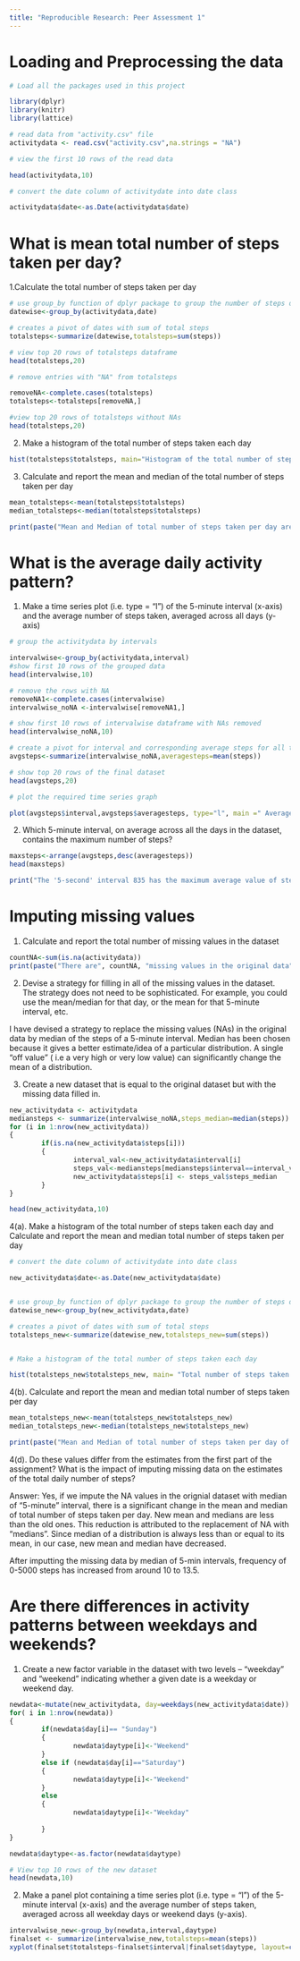 ```yaml
---
title: "Reproducible Research: Peer Assessment 1"
---
```

Loading and Preprocessing the data
===========================================================================
```R
# Load all the packages used in this project

library(dplyr)
library(knitr)
library(lattice)
```

```R

# read data from "activity.csv" file
activitydata <- read.csv("activity.csv",na.strings = "NA")

# view the first 10 rows of the read data

head(activitydata,10)

# convert the date column of activitydate into date class

activitydata$date<-as.Date(activitydata$date)

```

# What is mean total number of steps taken per day?
1.Calculate the total number of steps taken per day
```r

# use group_by function of dplyr package to group the number of steps date wise
datewise<-group_by(activitydata,date) 

# creates a pivot of dates with sum of total steps
totalsteps<-summarize(datewise,totalsteps=sum(steps))

# view top 20 rows of totalsteps dataframe
head(totalsteps,20)

# remove entries with "NA" from totalsteps

removeNA<-complete.cases(totalsteps)
totalsteps<-totalsteps[removeNA,]

#view top 20 rows of totalsteps without NAs
head(totalsteps,20)
```

2. Make a histogram of the total number of steps taken each day
```r
hist(totalsteps$totalsteps, main="Histogram of the total number of steps taken each day", xlab="Total number of steps in a day")


```


3. Calculate and report the mean and median of the total number of steps taken per day

```r
mean_totalsteps<-mean(totalsteps$totalsteps)
median_totalsteps<-median(totalsteps$totalsteps)

print(paste("Mean and Median of total number of steps taken per day are", mean_totalsteps,"and", median_totalsteps,"respectively."))


```



What is the average daily activity pattern?
=============================================================

1. Make a time series plot (i.e. type = "l") of the 5-minute interval (x-axis) and the average number of steps taken, averaged across all days (y-axis)

```r

# group the activitydata by intervals

intervalwise<-group_by(activitydata,interval)
#show first 10 rows of the grouped data
head(intervalwise,10)

# remove the rows with NA
removeNA1<-complete.cases(intervalwise)
intervalwise_noNA <-intervalwise[removeNA1,]

# show first 10 rows of intervalwise dataframe with NAs removed
head(intervalwise_noNA,10)

# create a pivot for interval and corresponding average steps for all the days
avgsteps<-summarize(intervalwise_noNA,averagesteps=mean(steps))

# show top 20 rows of the final dataset
head(avgsteps,20)

# plot the required time series graph

plot(avgsteps$interval,avgsteps$averagesteps, type="l", main =" Average steps taken averaged over all dates", xlab="5- minute interval", ylab ="average number of steps taken")
```

2. Which 5-minute interval, on average across all the days in the dataset, contains the maximum number of steps?

```r
maxsteps<-arrange(avgsteps,desc(averagesteps))
head(maxsteps)

print("The '5-second' interval 835 has the maximum average value of steps (206.1698)")
```

Imputing missing values
================================
1. Calculate and report the total number of missing values in the dataset

```r
countNA<-sum(is.na(activitydata))
print(paste("There are", countNA, "missing values in the original data"))
```

2. Devise a strategy for filling in all of the missing values in the dataset. The strategy does not need to be sophisticated. For example, you could use the mean/median for that day, or the mean for that 5-minute interval, etc.

 I have devised a strategy to replace the missing values (NAs) in the original data by median of the steps of a 5-minute interval. Median has been chosen because it gives a better estimate/idea of a particular distribution. A single "off value" ( i.e a very high or very low value) can significantly change the mean of a distribution.
 

3. Create a new dataset that is equal to the original dataset but with the missing data filled in.

```r
new_activitydata <- activitydata
mediansteps <- summarize(intervalwise_noNA,steps_median=median(steps))
for (i in 1:nrow(new_activitydata))
{
        if(is.na(new_activitydata$steps[i]))
        {
                interval_val<-new_activitydata$interval[i]
                steps_val<-mediansteps[mediansteps$interval==interval_val,]
                new_activitydata$steps[i] <- steps_val$steps_median
        }
}

head(new_activitydata,10)

```


4(a). Make a histogram of the total number of steps taken each day and Calculate and report the mean and median total number of steps taken per day

```r
# convert the date column of activitydate into date class

new_activitydata$date<-as.Date(new_activitydata$date)


# use group_by function of dplyr package to group the number of steps date wise
datewise_new<-group_by(new_activitydata,date) 

# creates a pivot of dates with sum of total steps
totalsteps_new<-summarize(datewise_new,totalsteps_new=sum(steps))


# Make a histogram of the total number of steps taken each day

hist(totalsteps_new$totalsteps_new, main= "Total number of steps taken each day-Dataset with imputed NAs", xlab="Total number of steps in a day")

```

4(b). Calculate and report the mean and median total number of steps taken per day
```r
mean_totalsteps_new<-mean(totalsteps_new$totalsteps_new)
median_totalsteps_new<-median(totalsteps_new$totalsteps_new)

print(paste("Mean and Median of total number of steps taken per day of the new dataset with imputed NAs are", mean_totalsteps_new,"and", median_totalsteps_new,"respectively."))


```

4(d). Do these values differ from the estimates from the first part of the assignment? What is the impact of imputing missing data on the estimates of the total daily number of steps?

Answer: Yes, if we impute the NA values in the orignial dataset with median of "5-minute" interval, there is a significant change in the mean and median of total number of steps taken per day. New mean and medians are less than the old ones. This reduction is attributed to the replacement of NA with "medians". Since median of a distribution is always less than or equal to its mean, in our case, new mean and median have decreased.

After imputting the missing data by median of 5-min intervals, frequency of 0-5000 steps has increased from around 10 to 13.5.


Are there differences in activity patterns between weekdays and weekends?
============================================================================

1. Create a new factor variable in the dataset with two levels – “weekday” and “weekend” indicating whether a given date is a weekday or weekend day.

```r
newdata<-mutate(new_activitydata, day=weekdays(new_activitydata$date))
for( i in 1:nrow(newdata))
{
        if(newdata$day[i]== "Sunday")
        {
                newdata$daytype[i]<-"Weekend"
        }
        else if (newdata$day[i]=="Saturday")
        {
                newdata$daytype[i]<-"Weekend"
        }
        else
        {
                newdata$daytype[i]<-"Weekday"
        
        }
}

newdata$daytype<-as.factor(newdata$daytype)

# View top 10 rows of the new dataset
head(newdata,10)
```

2. Make a panel plot containing a time series plot (i.e. type = "l") of the 5-minute interval (x-axis) and the average number of steps taken, averaged across all weekday days or weekend days (y-axis).

```r
intervalwise_new<-group_by(newdata,interval,daytype)
finalset <- summarize(intervalwise_new,totalsteps=mean(steps))
xyplot(finalset$totalsteps~finalset$interval|finalset$daytype, layout=c(1,2), type="l", xlab="interval", ylab="Average Number of steps")
```
